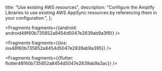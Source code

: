   title: "Use existing AWS resources",
  description: "Configure the Amplify Libraries to use existing AWS AppSync resources by referencing them in your configuration.",
};






<Fragments fragments={{android: android48f60b735852a8454d5047e2839ab9a3f9}} />



<Fragments fragments={{ios: ios48f60b735852a8454d5047e2839ab9a395}} />



<Fragments fragments={{flutter: flutter48f60b735852a8454d5047e2839ab9a3ac}} />
